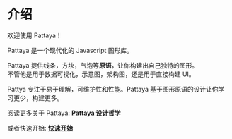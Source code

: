 # 介绍

欢迎使用 Pattaya！   

Pattaya 是一个现代化的 Javascript 图形库。  

Pattaya 提供线条，方块，气泡等**原语**，让你构建出自己独特的图形。  
不管他是用于数据可视化，示意图，架构图，还是用于直接构建 UI。  

Pattya 专注于易于理解，可维护性和性能。Pattaya 基于图形原语的设计让你学习更少，构建更多。   

阅读更多关于 Pattaya: **[Pattaya 设计哲学](design)**  

或者快速开始: **[快速开始](guide)**  